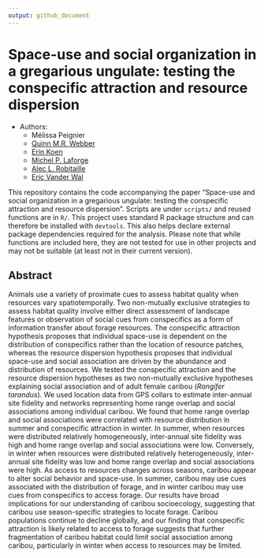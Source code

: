 ```yaml
---
output: github_document
---
```


# Space-use and social organization in a gregarious ungulate: testing the conspecific attraction and resource dispersion 

* Authors:
    + Mélissa Peignier
    + [Quinn M.R. Webber](https://qwebber.weebly.com/)
    + [Erin Koen](https://sites.google.com/site/erinlkoen/)
    + [Michel P. Laforge](https://mammalspatialecology.weebly.com/)
    + [Alec L. Robitaille](http://robitalec.ca)
    + [Eric Vander Wal](http://weel.gitlab.io)

This repository contains the code accompanying the paper "Space-use and social organization in a gregarious ungulate: testing the conspecific attraction and resource dispersion". Scripts are under `scripts/` and reused functions are in `R/`. This project uses standard R package structure and can therefore be installed with `devtools`. This also helps declare external package dependencies required for the analysis. Please note that while functions are included here, they are not tested for use in other projects and may not be suitable (at least not in their current version). 

## Abstract
Animals use a variety of proximate cues to assess habitat quality when resources vary spatiotemporally. Two non-mutually exclusive strategies to assess habitat quality involve either direct assessment of landscape features or observation of social cues from conspecifics as a form of information transfer about forage resources. The conspecific attraction hypothesis proposes that individual space-use is dependent on the distribution of conspecifics rather than the location of resource patches, whereas the resource dispersion hypothesis proposes that individual space-use and social association are driven by the abundance and distribution of resources. We tested the conspecific attraction and the resource dispersion hypotheses as two non-mutually exclusive hypotheses explaining social association and of adult female caribou (*Rangifer tarandus*). We used location data from GPS collars to estimate inter-annual site fidelity and networks representing home range overlap and social associations among individual caribou. We found that home range overlap and social associations were correlated with resource distribution in summer and conspecific attraction in winter. In summer, when resources were distributed relatively homogeneously, inter-annual site fidelity was high and home range overlap and social associations were low. Conversely, in winter when resources were distributed relatively heterogeneously, inter-annual site fidelity was low and home range overlap and social associations were high. As access to resources changes across seasons, caribou appear to alter social behavior and space-use. In summer, caribou may use cues associated with the distribution of forage, and in winter caribou may use cues from conspecifics to access forage. Our results have broad implications for our understanding of caribou socioecology, suggesting that caribou use season-specific strategies to locate forage. Caribou populations continue to decline globally, and our finding that conspecific attraction is likely related to access to forage suggests that further fragmentation of caribou habitat could limit social association among caribou, particularly in winter when access to resources may be limited.